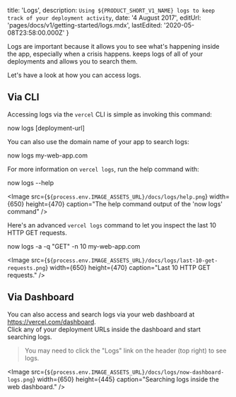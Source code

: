 
  title: 'Logs',
  description: `Using ${PRODUCT_SHORT_V1_NAME} logs to keep track of your deployment activity`,
  date: '4 August 2017',
  editUrl: 'pages/docs/v1/getting-started/logs.mdx',
  lastEdited: '2020-05-08T23:58:00.000Z'
}

Logs are important because it allows you to see what's happening inside the app, especially when a crisis happens. <ProductShortV1Name /> keeps logs of all of your deployments and allows you to search them.

Let's have a look at how you can access logs.

## Via CLI

Accessing logs via the `vercel` CLI is simple as invoking this command:

<TerminalInput>now logs [deployment-url]</TerminalInput>

You can also use the domain name of your app to search logs:

<TerminalInput>now logs my-web-app.com</TerminalInput>

For more information on `vercel logs`, run the help command with:

<TerminalInput>now logs --help</TerminalInput>

<Image
  src={`${process.env.IMAGE_ASSETS_URL}/docs/logs/help.png`}
  width={650}
  height={470}
  caption="The help command output of the 'now logs' command"
/>

Here's an advanced `vercel logs` command to let you inspect the last 10 HTTP GET requests.

<TerminalInput>now logs -a -q "GET" -n 10 my-web-app.com</TerminalInput>

<Image
  src={`${process.env.IMAGE_ASSETS_URL}/docs/logs/last-10-get-requests.png`}
  width={650}
  height={470}
  caption="Last 10 HTTP GET requests."
/>

## Via Dashboard

You can also access and search logs via your web dashboard at <https://vercel.com/dashboard>.<br/>
Click any of your deployment URLs inside the dashboard and start searching logs.

> You may need to click the "Logs" link on the header (top right) to see logs.

<Image
  src={`${process.env.IMAGE_ASSETS_URL}/docs/logs/now-dashboard-logs.png`}
  width={650}
  height={445}
  caption="Searching logs inside the web dashboard."
/>

